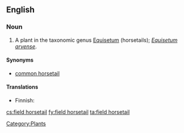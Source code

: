 ==English==

===Noun===
{{en-noun|sg=[[field]] [[horsetail]]}}

# A plant in the taxonomic genus [[Equisetum]] (horsetails); ''[[Equisetum arvense]]''.

====Synonyms====
*[[common horsetail]]

====Translations====
{{trans-top|plant}}
*Finnish: {{t+|fi|peltokorte}}
{{trans-mid}}
{{trans-bottom}}

[[Category:Plants]]

[[cs:field horsetail]]
[[fy:field horsetail]]
[[ta:field horsetail]]